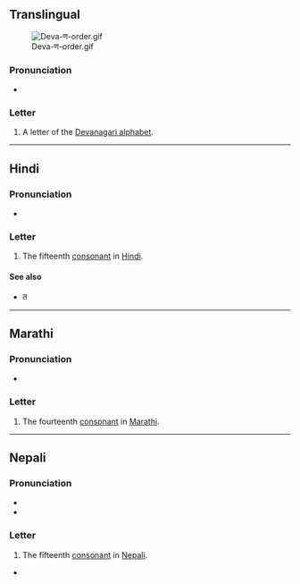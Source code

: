{{also|प}}
{{character info}}
==Translingual==
[[File:Deva-ण-order.gif|thumb]]

===Pronunciation===
* {{IPA|mul|/ɳə/}} {{qualifier|may vary by language}}

===Letter===
{{mul-Deva|ṇa}}

# A letter of the [[Devanagari alphabet]].

----

==Hindi==

===Pronunciation===
* {{IPA|hi|/ɳə/}}

===Letter===
{{head|hi|letter}}

# The fifteenth [[consonant]] in [[Hindi]].

====See also====

* {{list:Devanagari script letters/hi}}त

----

==Marathi==

===Pronunciation===
* {{IPA|mr|/ɳə/}}

===Letter===
{{head|mr|letter}}

# The fourteenth [[consonant]] in [[Marathi]].

----

==Nepali==

===Pronunciation===
* {{ne-IPA}}
* {{ne-IPA|ɽ̃ʌ}}

===Letter===
{{head|ne|letter}}

# The fifteenth [[consonant]] in [[Nepali]].

*